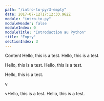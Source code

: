 ```yaml
---
path: "/intro-to-py/3-empty"
date: 2017-07-12T17:12:33.962Z
module: "intro-to-py"
moduleHeader: false
moduleIndex: 0
moduleTitle: "Introduction au Python"
title: "Empty"
sectionIndex: 3
---
```


Content
Hello, this is a test.
Hello, this is a test.

Hello, this is a test.
Hello, this is a test.

Hello, this is a test.

v

vHello, this is a test.
Hello, this is a test.